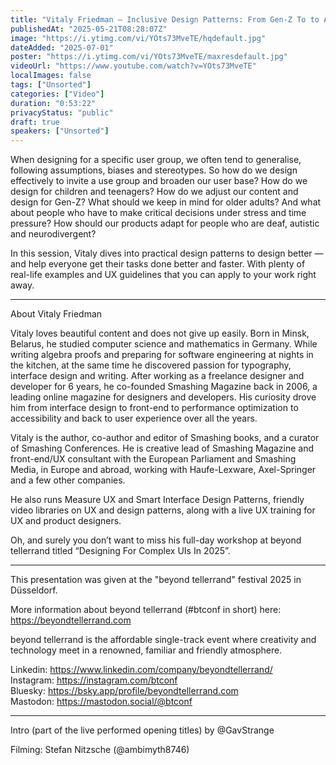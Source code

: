 ```yaml
---
title: "Vitaly Friedman – Inclusive Design Patterns: From Gen-Z To to Aging Audiences – btconf Düsseldorf 25"
publishedAt: "2025-05-21T08:28:07Z"
image: "https://i.ytimg.com/vi/YOts73MveTE/hqdefault.jpg"
dateAdded: "2025-07-01"
poster: "https://i.ytimg.com/vi/YOts73MveTE/maxresdefault.jpg"
videoUrl: "https://www.youtube.com/watch?v=YOts73MveTE"
localImages: false
tags: ["Unsorted"]
categories: ["Video"]
duration: "0:53:22"
privacyStatus: "public"
draft: true
speakers: ["Unsorted"]
---
```

When designing for a specific user group, we often tend to generalise, following assumptions, biases and stereotypes. So how do we design effectively to invite a use group and broaden our user base? How do we design for children and teenagers? How do we adjust our content and design for Gen-Z? What should we keep in mind for older adults? And what about people who have to make critical decisions under stress and time pressure?
How should our products adapt for people who are deaf, autistic and neurodivergent?

In this session, Vitaly dives into practical design patterns to design better — and help everyone get their tasks done better and faster. With plenty of real-life examples and UX guidelines that you can apply to your work right away.

----   

About Vitaly Friedman

Vitaly loves beautiful content and does not give up easily. Born in Minsk, Belarus, he studied computer science and mathematics in Germany. While writing algebra proofs and preparing for software engineering at nights in the kitchen, at the same time he discovered passion for typography, interface design and writing. After working as a freelance designer and developer for 6 years, he co-founded Smashing Magazine back in 2006, a leading online magazine for designers and developers. His curiosity drove him from interface design to front-end to performance optimization to accessibility and back to user experience over all the years.

Vitaly is the author, co-author and editor of Smashing books, and a curator of Smashing Conferences. He is creative lead of Smashing Magazine and front-end/UX consultant with the European Parliament and Smashing Media, in Europe and abroad, working with Haufe-Lexware, Axel-Springer and a few other companies.

He also runs Measure UX and Smart Interface Design Patterns, friendly video libraries on UX and design patterns, along with a live UX training for UX and product designers.

Oh, and surely you don’t want to miss his full-day workshop at beyond tellerrand titled “Designing For Complex UIs In 2025”.

----  

This presentation was given at the "beyond tellerrand" festival 2025 in Düsseldorf.   

More information about beyond tellerrand (#btconf in short) here:   
https://beyondtellerrand.com  

beyond tellerrand is the affordable single-track event where creativity and technology meet in a renowned, familiar and friendly atmosphere.  

Linkedin: https://www.linkedin.com/company/beyondtellerrand/   
Instagram: https://instagram.com/btconf   
Bluesky: https://bsky.app/profile/beyondtellerrand.com   
Mastodon: https://mastodon.social/@btconf   

----   

Intro (part of the live performed opening titles) by @GavStrange 

Filming: Stefan Nitzsche (@ambimyth8746)
